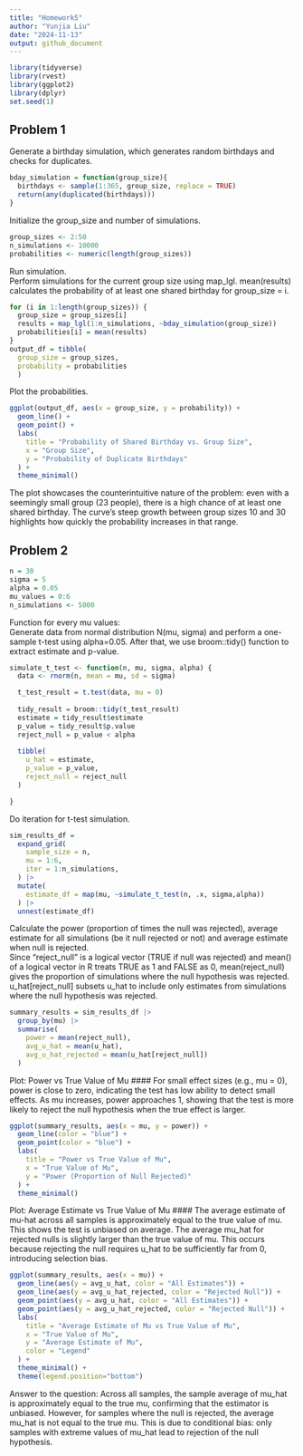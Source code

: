 ```yaml
---
title: "Homework5"
author: "Yunjia Liu"
date: "2024-11-13"
output: github_document
---
```


```r
library(tidyverse)
library(rvest)
library(ggplot2)
library(dplyr)
set.seed(1)
```

## Problem 1
Generate a birthday simulation, which generates random birthdays and checks for duplicates.
```r
bday_simulation = function(group_size){
  birthdays <- sample(1:365, group_size, replace = TRUE)
  return(any(duplicated(birthdays)))
}
```

Initialize the group_size and number of simulations.
```r
group_sizes <- 2:50
n_simulations <- 10000
probabilities <- numeric(length(group_sizes))
```
Run simulation. \
Perform simulations for the current group size using map_lgl. mean(results) calculates the probability of at least one shared birthday for group_size = i.\

```r
for (i in 1:length(group_sizes)) {
  group_size = group_sizes[i]
  results = map_lgl(1:n_simulations, ~bday_simulation(group_size))
  probabilities[i] = mean(results)
}
output_df = tibble(
  group_size = group_sizes,
  probability = probabilities
  )
```

Plot the probabilities.\

```r
ggplot(output_df, aes(x = group_size, y = probability)) +
  geom_line() +
  geom_point() +
  labs(
    title = "Probability of Shared Birthday vs. Group Size",
    x = "Group Size",
    y = "Probability of Duplicate Birthdays"
  ) +
  theme_minimal()

```
The plot showcases the counterintuitive nature of the problem: even with a seemingly small group (23 people), there is a high chance of at least one shared birthday.
The curve's steep growth between group sizes 10 and 30 highlights how quickly the probability increases in that range.

## Problem 2

```r
n = 30
sigma = 5
alpha = 0.05
mu_values = 0:6
n_simulations <- 5000
```

Function for every mu values: \
Generate data from normal distribution N(mu, sigma) and perform a one-sample t-test using alpha=0.05. After that, we use broom::tidy() function to extract estimate and p-value.
```r
simulate_t_test <- function(n, mu, sigma, alpha) {
  data <- rnorm(n, mean = mu, sd = sigma)

  t_test_result = t.test(data, mu = 0)
  
  tidy_result = broom::tidy(t_test_result)
  estimate = tidy_result$estimate
  p_value = tidy_result$p.value
  reject_null = p_value < alpha
  
  tibble(
    u_hat = estimate, 
    p_value = p_value,
    reject_null = reject_null
  )

}
```

Do iteration for t-test simulation.
```r
sim_results_df = 
  expand_grid(
    sample_size = n,
    mu = 1:6,
    iter = 1:n_simulations,
  ) |> 
  mutate(
    estimate_df = map(mu, ~simulate_t_test(n, .x, sigma,alpha))
  ) |> 
  unnest(estimate_df)
```

Calculate the power (proportion of times the null was rejected), average estimate for all simulations (be it null rejected or not) and average estimate when null is rejected. \
Since "reject_null" is a logical vector (TRUE if null was rejected) and mean() of a logical vector in R treats TRUE as 1 and FALSE as 0, mean(reject_null) gives the proportion of simulations where the null hypothesis was rejected. \
u_hat[reject_null] subsets u_hat to include only estimates from simulations where the null hypothesis was rejected.
```r
summary_results = sim_results_df |>
  group_by(mu) |>
  summarise(
    power = mean(reject_null),                      
    avg_u_hat = mean(u_hat),                        
    avg_u_hat_rejected = mean(u_hat[reject_null])   
  )
```


Plot: Power vs True Value of Mu
#### For small effect sizes (e.g., mu = 0), power is close to zero, indicating the test has low ability to detect small effects. As mu increases, power approaches 1, showing that the test is more likely to reject the null hypothesis when the true effect is larger.
```r
ggplot(summary_results, aes(x = mu, y = power)) +
  geom_line(color = "blue") +
  geom_point(color = "blue") +
  labs(
    title = "Power vs True Value of Mu",
    x = "True Value of Mu",
    y = "Power (Proportion of Null Rejected)"
  ) +
  theme_minimal()
```

Plot: Average Estimate vs True Value of Mu
#### The average estimate of mu-hat across all samples is approximately equal to the true value of mu. This shows the test is unbiased on average. The average mu_hat for rejected nulls is slightly larger than the true value of mu. This occurs because rejecting the null requires u_hat to be sufficiently far from 0, introducing selection bias.
```r
ggplot(summary_results, aes(x = mu)) +
  geom_line(aes(y = avg_u_hat, color = "All Estimates")) +
  geom_line(aes(y = avg_u_hat_rejected, color = "Rejected Null")) +
  geom_point(aes(y = avg_u_hat, color = "All Estimates")) +
  geom_point(aes(y = avg_u_hat_rejected, color = "Rejected Null")) +
  labs(
    title = "Average Estimate of Mu vs True Value of Mu",
    x = "True Value of Mu",
    y = "Average Estimate of Mu",
    color = "Legend"
  ) +
  theme_minimal() +
  theme(legend.position="bottom")

```

Answer to the question:
Across all samples, the sample average of mu_hat is approximately equal to the true mu, confirming that the estimator is unbiased. However, for samples where the null is rejected, the average mu_hat is not equal to the true mu. This is due to conditional bias: only samples with extreme values of mu_hat lead to rejection of the null hypothesis.
